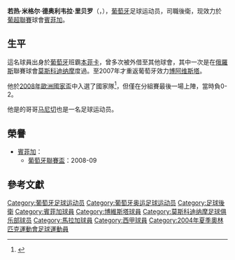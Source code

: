 {{noteta
|G1=uefa
|T=zh-hans:若热·里贝罗;zh-hk:佐治·列比路;zh-tw:若熱·里貝羅;
|1=zh-hans:里贝罗;zh-hk:列比路;zh-tw:里貝羅;
|2=zh-hans:若热;zh-hk:佐治;zh-tw:若熱;
|3=zh-hans:德奥利韦拉;zh-hk:迪奧利華拉;zh-tw:德奧利韋拉;
|4=zh-hans:博阿维斯塔;zh-hk:博維斯塔;zh-tw:博阿維斯塔;
}}
{{Football player infobox
| playername = 若热·里贝罗<br />''Jorge Ribeiro''
| image = 
| fullname = Jorge Miguel de Oliveira Ribeiro
| englishfullname = 
| height = {{height|m=1.72}}
| nickname = 
| dateofbirth = {{birth date and age|1981|11|9}}
| cityofbirth = [[里斯本|里斯本]]
| countryofbirth = [[葡萄牙|葡萄牙]]
| position = [[左後衛|左後衛]]
| currentclub = [[本菲卡足球俱乐部|本菲卡]]
| clubnumber = 25
| youthyears = 1999
| youthclubs = [[本菲卡足球俱乐部|本菲卡]]
| years = 1999-2004<br />2000-2001<br />2002-2004<br />2004<br />2005-2007<br />2006<br />2007<br />2007-2008<br />2008-
| clubs = [[本菲卡足球俱乐部|本菲卡]]<br /> →[[辛達卡拉體育會|辛達卡拉]] (外借)<br /> →{{tsl|en|Varzim SC|}} (外借)<br /> →[[吉爾維森特足球俱樂部|吉爾維森特]] (外借)<br />[[莫斯科迪纳摩足球俱乐部|莫斯科迪纳摩]]<br /> →[[馬拉加足球俱樂部|馬拉加]] (外借)<br /> →[[艾維斯|艾維斯]] (外借)<br />[[博阿维斯塔足球俱乐部|博阿维斯塔]] <br />[[本菲卡足球俱乐部|本菲卡]]
| caps(goals) = {{0}}5 (0)<br />{{0}}3 (0)<br /> 53 (4)<br /> 14 (0)<br /> 27 (4)<br />{{0}}5 (0)<br /> 14 (2)<br /> 26 (8)<br />14 (1)
| nationalyears = 2002年至今
| nationalteam = [[葡萄牙国家足球队|葡萄牙]]
| nationalcaps(goals) = {{0}}9 (0)
| pcupdate = 2008年12月5日
| ntupdate = 2008年12月5日
}}
'''若热·米格尔·德奥利韦拉·里贝罗'''（{{lang-pt|'''Jorge Miguel de Oliveira Ribeiro'''}}，{{bd|1981年|11月9日|catidx=Ribeiro, Jorge}}），[[葡萄牙|葡萄牙]]足球运动员，司職後衛，现效力於[[葡萄牙足球超级联赛|葡超聯賽]]球會[[賓菲加|賓菲加]]。

== 生平 ==
這名球員出身於[[葡萄牙|葡萄牙]]班霸[[本菲卡足球俱乐部|本菲卡]]，曾多次被外借至其他球會，其中一次是在[[俄羅斯|俄羅斯]]聯賽球會[[莫斯科迪纳摩足球俱乐部|莫斯科迪纳摩]]度過。至2007年才重返葡萄牙效力[[博阿维斯塔足球俱乐部|博阿维斯塔]]。

他於[[2008年歐洲國家盃|2008年歐洲國家盃]]中入選了國家隊<ref>{{Cite web |url=http://www.portugoal.net/NationalTeam3/200805131ScolariAnnouncesSquad.htm |title=Scolari announces Euro 2008 squad: Maniche out, brother Jorge in |access-date=2009-06-04 |archive-date=2019-12-12 |archive-url=https://web.archive.org/web/20191212030404/https://portugoal.net/NationalTeam3/200805131ScolariAnnouncesSquad.htm |dead-url=no }}</ref>，但僅在分組賽最後一場上陣，當時負0-2。

他是的哥哥[[马尼切|马尼切]]也是一名足球运动员。

== 榮譽 ==
* [[賓菲加|賓菲加]]：
** [[葡萄牙聯賽盃|葡萄牙聯賽盃]]：2008-09

== 參考文獻 ==
<div class="references-small">
<references />
</div>

{{2008年欧洲足球锦标赛葡萄牙参赛名单}}

{{DEFAULTSORT:Ribeiro, Jorge}}

[[Category:葡萄牙足球运动员|Category:葡萄牙足球运动员]]
[[Category:葡萄牙奥运足球运动员|Category:葡萄牙奥运足球运动员]]
[[Category:足球後衛|Category:足球後衛]]
[[Category:賓菲加球員|Category:賓菲加球員]]
[[Category:博維斯塔球員|Category:博維斯塔球員]]
[[Category:莫斯科迪纳摩足球俱乐部球员|Category:莫斯科迪纳摩足球俱乐部球员]]
[[Category:馬拉加球員|Category:馬拉加球員]]
[[Category:西甲球員|Category:西甲球員]]
[[Category:2004年夏季奧林匹克運動會足球運動員|Category:2004年夏季奧林匹克運動會足球運動員]]